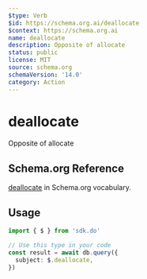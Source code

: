 ```yaml
---
$type: Verb
$id: https://schema.org.ai/deallocate
$context: https://schema.org.ai
name: deallocate
description: Opposite of allocate
status: public
license: MIT
source: schema.org
schemaVersion: '14.0'
category: Action
---
```


# deallocate

Opposite of allocate

## Schema.org Reference

[deallocate](https://schema.org/AllocateAction) in Schema.org vocabulary.

## Usage

```typescript
import { $ } from 'sdk.do'

// Use this type in your code
const result = await db.query({
  subject: $.deallocate,
})
```

